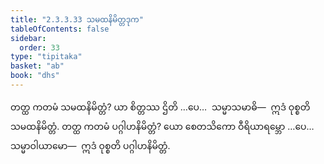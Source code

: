```yaml
---
title: "2.3.3.33 သမထနိမိတ္တဒုက"
tableOfContents: false
sidebar:
  order: 33
type: "tipitaka"
basket: "ab"
book: "dhs"
---
```



<DynamicBreadcrumb />

<Division number="1364" book="dhs" e="ch" v="29" p="263">

<Paragraph number="2069" book="dhs">
တတ္ထ ကတမံ သမထနိမိတ္တံ? ယာ စိတ္တဿ ဌိတိ …ပေ…  သမ္မာသမာဓိ—  ဣဒံ ဝုစ္စတိ သမထနိမိတ္တံ.
</Paragraph>

</Division>
<Division number="1365" book="dhs" e="ch" v="29" p="263">

<Paragraph number="2070" book="dhs">
တတ္ထ ကတမံ ပဂ္ဂါဟနိမိတ္တံ? ယော စေတသိကော ဝီရိယာရမ္ဘော …ပေ…  သမ္မာဝါယာမော—  ဣဒံ ဝုစ္စတိ ပဂ္ဂါဟနိမိတ္တံ.
</Paragraph>
</Division>
